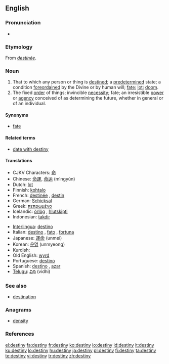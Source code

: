 {{wikipedia|destiny (disambiguation)}}
==English==

===Pronunciation===
*{{audio|en-us-destiny.ogg|Audio (US)}}

===Etymology===
From {{OF.}} ''[[destinée]]''.

===Noun===
{{wikipedia}}
{{en-noun|destinies}}

# That to which any person or thing is [[destined]]; a [[predetermined]] state; a condition [[foreordained]] by the Divine or by human will; [[fate]]; [[lot]]; [[doom]].
# The fixed [[order]] of things; invincible [[necessity]]; fate; an irresistible [[power]] or [[agency]] conceived of as determining the future, whether in general or of an individual.

====Synonyms====
*[[fate]]

====Related terms====
*[[date with destiny]]

====Translations====
{{top}}
*CJKV Characters: [[命]]
*Chinese: [[命運]], [[命运]] (mìngyùn)
*Dutch: [[lot#Dutch|lot]] {{n}}
*Finnish: [[kohtalo]]
*French: [[destinée]] {{m}}, [[destin]] {{m}}
*German: [[Schicksal]] {{n}}
*Greek: [[πεπρωμένο]] {{n}}
*Icelandic: [[örlög]] {{n|p}}, [[hlutskipti]] {{n}}
*Indonesian: [[takdir]]
{{mid}}
*[[Interlingua]]: [[destino]]
*Italian: [[destino]] {{m}}, [[fato]] {{m}}, [[fortuna]] {{f}}
*Japanese: [[運命]] (unmei)
*Korean: [[운명]] (unmyeong)
*Kurdish: {{KUchar|[[چاره‌نووس]]}}
*Old English: [[wyrd]]
*Portuguese: [[destino]] {{m}}
*Spanish: [[destino]] {{m}}, [[azar]] {{m}}
*[[Telugu]]: [[విధి]] (vidhi)
{{bottom}}

=== See also ===
* [[destination]]

===Anagrams===
*[[density]]

===References===
{{R:1913}}

[[el:destiny]]
[[fa:destiny]]
[[fr:destiny]]
[[ko:destiny]]
[[io:destiny]]
[[id:destiny]]
[[it:destiny]]
[[ku:destiny]]
[[lo:destiny]]
[[hu:destiny]]
[[ja:destiny]]
[[pl:destiny]]
[[fi:destiny]]
[[ta:destiny]]
[[te:destiny]]
[[vi:destiny]]
[[tr:destiny]]
[[zh:destiny]]